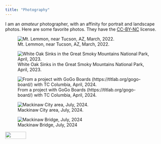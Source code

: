 ```yaml
---
title: "Photography"
---
```


I am an *amateur* photographer, with an affinity for portrait and landscape photos. Here are some favorite photos. They have the [CC-BY-NC](https://creativecommons.org/licenses/by-nc/4.0/) license.

![Mt. Lemmon, near Tucson, AZ, March, 2022.](images/PXL_20220317_005446423.jpg)

![White Oak Sinks in the Great Smoky Mountains National Park, April, 2023.](images/IMG_6323.JPG)

![From a project with GoGo Boards (https://tltlab.org/gogo-board/) with TC Columbia, April, 2024.](images/IMG_6599.CR3.jpg)

![Mackinaw City area, July, 2024.](images/IMG_8868.jpeg)

![Mackinaw Bridge, July, 2024](images/IMG_8482%20(1).jpeg)

![](images/clipboard-2733449567.png){width="67" height="23"}
